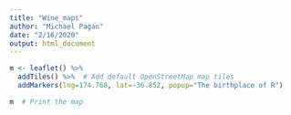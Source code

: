 ```yaml
---
title: "Wine_maps"
author: "Michael Pagan"
date: "2/16/2020"
output: html_document
---
```


```r
m <- leaflet() %>%
  addTiles() %>%  # Add default OpenStreetMap map tiles
  addMarkers(lng=174.768, lat=-36.852, popup="The birthplace of R")

m  # Print the map
```
